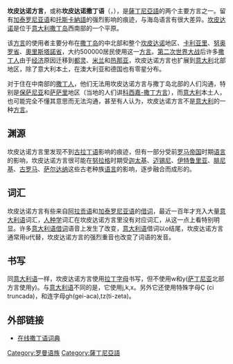 {{noteTA|G1=地名}}
{{Infobox language
| name = 坎皮达诺方言<br><small>(坎皮达诺撒丁语)</small>
| nativename = ''sardu campidanesu''<br>''campidanesu''
| ethnicity        = [[撒丁人|撒丁人]]
| states = {{IT}}
| region = [[撒丁岛|撒丁岛]]<br><small>([[卡利亞里廣域市|卡利亞里廣域市]];<br>[[奧里斯塔諾省|奧里斯塔諾省]]中南部;<br>[[南撒丁省|南撒丁省]];<br>[[努奥罗省|努奥罗省]]南部)</small>
| speakers = 500,000
| date = 2007
| ref = e18
| refname = Campidanese Sardinian
| familycolor = 印欧语系
| fam1 = [[印欧语系|印欧语系]]
| fam2 = [[意大利语族|意大利语族]]
| fam3 = [[罗曼语族|罗曼语族]]
| fam4 = [[薩丁尼亞語|薩丁尼亞語]]
| agency = 
| iso1 = sc
| iso1comment = 
| iso2 = srd
| iso2comment = 
| iso3 = sro
| iso3comment = <br />Campidanese Sardinian
| glotto = camp1261
| glottoname = <br />Campidanese Sardinian
| lingua = 51-AAA-sd
| map = Sardinia Language Map.png
| mapcaption = 撒丁岛语言分布
| notice = IPA
}}

'''坎皮达诺方言'''，或称'''坎皮达诺撒丁语'''（{{lang-sc|sardu campidanesu}}，{{lang-it|sardo campidanese}}），是[[薩丁尼亞語|薩丁尼亞語]]的两个主要方言之一。留有[[加泰罗尼亚语|加泰罗尼亚语]]和[[托斯卡納語|托斯卡納語]]的强烈影响的痕迹，与海岛语言有很大差异。[[坎皮达诺平原|坎皮达诺]]是位于[[意大利|意大利]][[撒丁岛|撒丁岛]]西南部的一个平原。

该[[方言|方言]]的使用者主要分布在[[撒丁岛|撒丁岛]]的中北部和整个[[坎皮达诺|坎皮达诺]]地区、[[卡利亞里廣域市|卡利亚里]]、[[努奥罗|努奥罗省]]、[[奧里斯塔諾省|奧里斯塔諾省]]，大约500000居民使用这一[[方言|方言]]。[[第二次世界大战|第二次世界大战]]后许多[[撒丁人|撒丁人]]由于[[经济|经济]]原因迁移到[[都灵|都灵]]、[[米兰|米兰]]和[[热那亚|热那亚]]，坎皮达诺方言也扩展到[[意大利|意大利]]北部地区，除了意大利本土，在澳大利亚和德国也有零星分布。

对于住在中南部的[[撒丁人|撒丁人]]，他们无法用坎皮达诺方言与撒丁岛北部的人们沟通，特别是[[滕皮奥保萨尼亚|保萨尼亚]]和[[薩薩里|萨萨里]]地区（当地的人们讲[[科西嘉-撒丁方言|科西嘉-撒丁方言]]），而[[意大利|意大利]]本土人，也可能完全不懂其意思而无法沟通，甚至有人认为，坎皮达诺方言不是[[意大利|意大利]]的一种[[方言|方言]]。

==渊源==
坎皮达诺方言里发现不到[[古拉丁语|古拉丁语]]影响的痕迹，但有一部分受前[[罗马帝国|罗马帝国]]时期[[语言|语言]]的影响，坎皮达诺方言很可能在[[努拉格|努拉格]]时期受[[迦太基|迦太基]]、[[迈锡尼|迈锡尼]]、[[伊特鲁里亚|伊特鲁里亚]]、[[腓尼基|腓尼基]]、[[古罗马|古罗马]]、[[萨尔达纳|萨尔达纳]]这些古老种族[[语言|语言]]的影响，逐步融合而成形的。

==词汇==
坎皮达诺方言有些来自[[阿拉贡语|阿拉贡语]]和[[加泰罗尼亚语|加泰罗尼亚语]]的[[借词|借词]]，最近一百年才充入大量[[意大利语|意大利语]]词汇，[[人种学|人种学]]词汇在坎皮达诺方言里没有对应词汇，从这一点上看特别明显。许多[[意大利语|意大利语]][[借词|借词]]语音上发生了改变，[[意大利语|意大利语]]借词以o结尾，坎皮达诺方言通常用u代替，坎皮达诺方言的强烈重音也改变了词语的发音。

==书写==
同[[意大利语|意大利语]]一样，坎皮达诺方言使用[[拉丁字母|拉丁字母]]书写，但不使用w和y([[萨丁尼亚|萨丁尼亚]]北部方言使用y)。与[[意大利语|意大利语]]不同的是，它使用j,k,x。另外它还使用特殊字母Ç (ci truncada)，和连字母gh(gei-aca),tz(ti-zeta)。

==外部链接==
{{incubator|code=sro}}

{{羅曼語族}}
* [https://web.archive.org/web/20121026012840/http://www.ditzionariu.org/ 在线撒丁语词典]
[[Category:罗曼语族|Category:罗曼语族]]
[[Category:薩丁尼亞語|Category:薩丁尼亞語]]